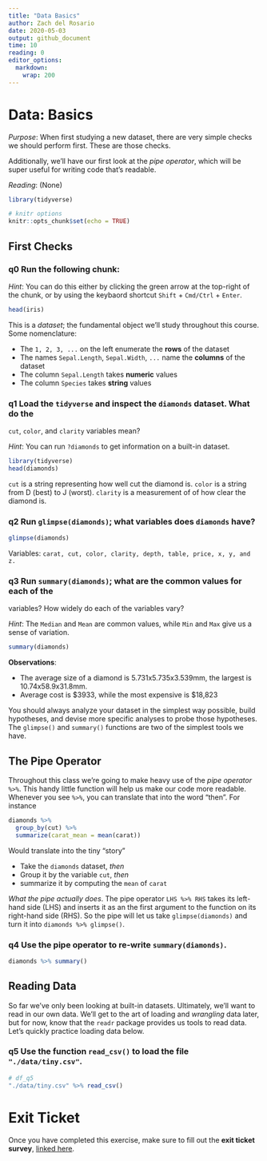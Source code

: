 ```yaml
---
title: "Data Basics"
author: Zach del Rosario
date: 2020-05-03
output: github_document
time: 10
reading: 0
editor_options: 
  markdown: 
    wrap: 200
---
```


# Data: Basics

*Purpose*: When first studying a new dataset, there are very simple checks we should perform first. These are those checks.

Additionally, we'll have our first look at the *pipe operator*, which will be super useful for writing code that's readable.

*Reading*: (None)

```r
library(tidyverse)
```

```r
# knitr options
knitr::opts_chunk$set(echo = TRUE)
```

## First Checks

<!-- -------------------------------------------------- -->

### **q0** Run the following chunk:

*Hint*: You can do this either by clicking the green arrow at the top-right of the chunk, or by using the keybaord shortcut `Shift` + `Cmd/Ctrl` + `Enter`.

```r
head(iris)
```

This is a *dataset*; the fundamental object we'll study throughout this course. Some nomenclature:

-   The `1, 2, 3, ...` on the left enumerate the **rows** of the dataset
-   The names `Sepal.Length`, `Sepal.Width`, `...` name the **columns** of the dataset
-   The column `Sepal.Length` takes **numeric** values
-   The column `Species` takes **string** values

### **q1** Load the `tidyverse` and inspect the `diamonds` dataset. What do the

`cut`, `color`, and `clarity` variables mean?

*Hint*: You can run `?diamonds` to get information on a built-in dataset.

```r
library(tidyverse)
head(diamonds)
```

`cut` is a string representing how well cut the diamond is. `color` is a string from D (best) to J (worst). `clarity` is a measurement of of how clear the diamond is.

### **q2** Run `glimpse(diamonds)`; what variables does `diamonds` have?

```r
glimpse(diamonds)
```

Variables: `carat, cut, color, clarity, depth, table, price, x, y, and z.`

### **q3** Run `summary(diamonds)`; what are the common values for each of the

variables? How widely do each of the variables vary?

*Hint*: The `Median` and `Mean` are common values, while `Min` and `Max` give us a sense of variation.

```r
summary(diamonds)
```

**Observations**:

-   The average size of a diamond is 5.731x5.735x3.539mm, the largest is 10.74x58.9x31.8mm.
-   Average cost is \$3933, while the most expensive is \$18,823

You should always analyze your dataset in the simplest way possible, build hypotheses, and devise more specific analyses to probe those hypotheses. The `glimpse()` and `summary()` functions are two of
the simplest tools we have.

## The Pipe Operator

<!-- -------------------------------------------------- -->

Throughout this class we're going to make heavy use of the *pipe operator* `%>%`. This handy little function will help us make our code more readable. Whenever you see `%>%`, you can translate that
into the word "then". For instance

```r
diamonds %>%
  group_by(cut) %>%
  summarize(carat_mean = mean(carat))
```

Would translate into the tiny "story"

-   Take the `diamonds` dataset, *then*
-   Group it by the variable `cut`, *then*
-   summarize it by computing the `mean` of `carat`

*What the pipe actually does*. The pipe operator `LHS %>% RHS` takes its left-hand side (LHS) and inserts it as an the first argument to the function on its right-hand side (RHS). So the pipe will let
us take `glimpse(diamonds)` and turn it into `diamonds %>% glimpse()`.

### **q4** Use the pipe operator to re-write `summary(diamonds)`.

```r
diamonds %>% summary()
```

## Reading Data

<!-- -------------------------------------------------- -->

So far we've only been looking at built-in datasets. Ultimately, we'll want to read in our own data. We'll get to the art of loading and *wrangling* data later, but for now, know that the `readr`
package provides us tools to read data. Let's quickly practice loading data below.

### **q5** Use the function `read_csv()` to load the file `"./data/tiny.csv"`.

```r

# df_q5
"./data/tiny.csv" %>% read_csv()
```

<!-- include-exit-ticket -->

# Exit Ticket

<!-- -------------------------------------------------- -->

Once you have completed this exercise, make sure to fill out the **exit ticket survey**, [linked
here](https://docs.google.com/forms/d/e/1FAIpQLSeuq2LFIwWcm05e8-JU84A3irdEL7JkXhMq5Xtoalib36LFHw/viewform?usp=pp_url&entry.693978880=e-data00-basics-assignment.Rmd).
